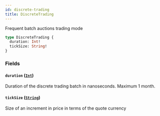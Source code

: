 ```yaml
---
id: discrete-trading
title: DiscreteTrading
---
```



Frequent batch auctions trading mode

```graphql
type DiscreteTrading {
  duration: Int!
  tickSize: String!
}
```


### Fields

#### `duration` ([`Int`](/docs/testnet/graphql/scalars/int))

Duration of the discrete trading batch in nanoseconds. Maximum 1 month.


#### `tickSize` ([`String`](/docs/testnet/graphql/scalars/string))

Size of an increment in price in terms of the quote currency




